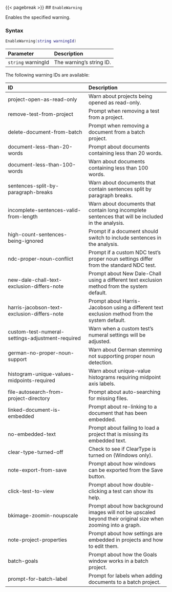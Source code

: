{{< pagebreak >}}
## `EnableWarning`

Enables\index{warnings!enabling} the specified warning.

### Syntax {-}

``` .lua
EnableWarning(string warningId)
```

**Parameter** | **Description**
| :-- | :-- |
| `string` warningId | The warning's string ID. |

The following warning IDs are available:

**ID** | **Description**
| :-- | :-- |
project-open-as-read-only  |  Warn about projects being opened as read-only.
remove-test-from-project  |  Prompt when removing a test from a project.
delete-document-from-batch  |  Prompt when removing a document from a batch project.
document-less-than-20-words |  Prompt about documents containing less than 20 words.
document-less-than-100-words  | Warn about documents containing less than 100 words.
sentences-split-by-paragraph-breaks  |  Warn about documents that contain sentences split by paragraph breaks.
incomplete-sentences-valid-from-length  |  Warn about documents that contain long incomplete sentences that will be included in the analysis.
high-count-sentences-being-ignored  |  Prompt if a document should switch to include sentences in the analysis.
ndc-proper-noun-conflict  |  Prompt if a custom NDC test's proper noun settings differ from the standard NDC test.
new-dale-chall-text-exclusion-differs-note  |  Prompt about New Dale-Chall using a different text exclusion method from the system default.
harris-jacobson-text-exclusion-differs-note  |  Prompt about Harris-Jacobson using a different text exclusion method from the system default.
custom-test-numeral-settings-adjustment-required  |  Warn when a custom test's numeral settings will be adjusted.
german-no-proper-noun-support  |  Warn about German stemming not supporting proper noun detection.
histogram-unique-values-midpoints-required  |  Warn about unique-value histograms requiring midpoint axis labels.
file-autosearch-from-project-directory  |  Prompt about auto-searching for missing files.
linked-document-is-embedded  |  Prompt about re-linking to a document that has been embedded.
no-embedded-text  | Prompt about failing to load a project that is missing its embedded text.
clear-type-turned-off  |  Check to see if ClearType is turned on (Windows only).
note-export-from-save  |  Prompt about how windows can be exported from the Save button.
click-test-to-view  | Prompt about how double-clicking a test can show its help.
bkimage-zoomin-noupscale  |  Prompt about how background images will not be upscaled beyond their original size when zooming into a graph.
note-project-properties  |  Prompt about how settings are embedded in projects and how to edit them.
batch-goals  |  Prompt about how the Goals window works in a batch project.
prompt-for-batch-label  |  Prompt for labels when adding documents to a batch project.
